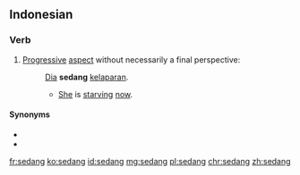 ==Indonesian==

===Verb===
{{head|id|verb}}

# [[Progressive]] [[aspect]] without necessarily a final perspective:
#: [[dia|Dia]] '''sedang''' [[lapar|kelaparan]].
#:* [[she|She]] is [[starve|starving]] [[now]].

====Synonyms====
* {{l|id|pada}}
* {{l|id|lagi}}

[[fr:sedang]]
[[ko:sedang]]
[[id:sedang]]
[[mg:sedang]]
[[pl:sedang]]
[[chr:sedang]]
[[zh:sedang]]